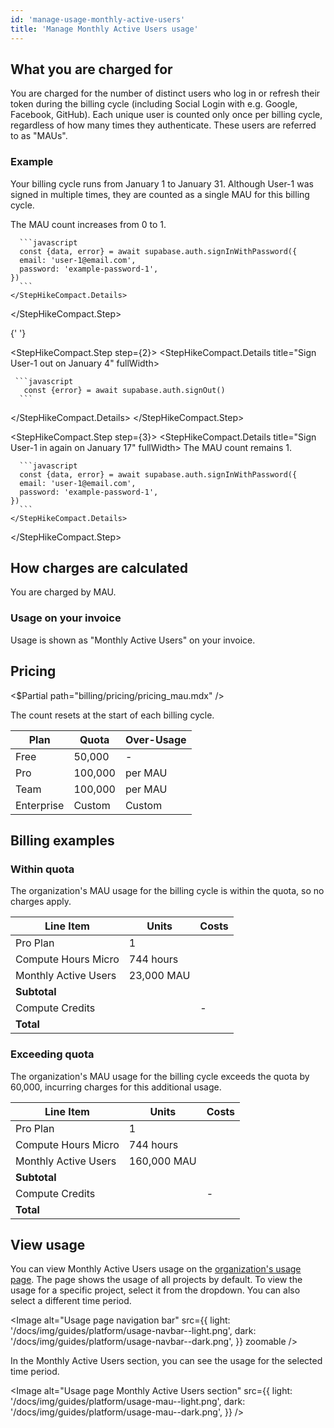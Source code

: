 ```yaml
---
id: 'manage-usage-monthly-active-users'
title: 'Manage Monthly Active Users usage'
---
```


## What you are charged for

You are charged for the number of distinct users who log in or refresh their token during the billing cycle (including Social Login with e.g. Google, Facebook, GitHub). Each unique user is counted only once per billing cycle, regardless of how many times they authenticate. These users are referred to as "MAUs".

### Example

Your billing cycle runs from January 1 to January 31. Although User-1 was signed in multiple times, they are counted as a single MAU for this billing cycle.

<StepHikeCompact>
  <StepHikeCompact.Step step={1}>
    <StepHikeCompact.Details title="Sign User-1 in on January 3" fullWidth>
      The MAU count increases from 0 to 1.

      ```javascript
      const {data, error} = await supabase.auth.signInWithPassword({
      email: 'user-1@email.com',
      password: 'example-password-1',
    })
      ```
    </StepHikeCompact.Details>

  </StepHikeCompact.Step>

{' '}

<StepHikeCompact.Step step={2}>
  <StepHikeCompact.Details title="Sign User-1 out on January 4" fullWidth>
      
     ```javascript
       const {error} = await supabase.auth.signOut()
      ```
  </StepHikeCompact.Details>
</StepHikeCompact.Step>

  <StepHikeCompact.Step step={3}>
    <StepHikeCompact.Details title="Sign User-1 in again on January 17" fullWidth>
      The MAU count remains 1.

      ```javascript
      const {data, error} = await supabase.auth.signInWithPassword({
      email: 'user-1@email.com',
      password: 'example-password-1',
    })
      ```
    </StepHikeCompact.Details>

  </StepHikeCompact.Step>
</StepHikeCompact>

## How charges are calculated

You are charged by MAU.

### Usage on your invoice

Usage is shown as "Monthly Active Users" on your invoice.

## Pricing

<$Partial path="billing/pricing/pricing_mau.mdx" />

<Admonition type="note">

The count resets at the start of each billing cycle.

</Admonition>

| Plan       | Quota   | Over-Usage                        |
| ---------- | ------- | --------------------------------- |
| Free       | 50,000  | -                                 |
| Pro        | 100,000 | <Price price="0.00325" /> per MAU |
| Team       | 100,000 | <Price price="0.00325" /> per MAU |
| Enterprise | Custom  | Custom                            |

## Billing examples

### Within quota

The organization's MAU usage for the billing cycle is within the quota, so no charges apply.

| Line Item            | Units      | Costs                    |
| -------------------- | ---------- | ------------------------ |
| Pro Plan             | 1          | <Price price="25" />     |
| Compute Hours Micro  | 744 hours  | <Price price="10" />     |
| Monthly Active Users | 23,000 MAU | <Price price="0" />      |
| **Subtotal**         |            | **<Price price="35" />** |
| Compute Credits      |            | -<Price price="10" />    |
| **Total**            |            | **<Price price="25" />** |

### Exceeding quota

The organization's MAU usage for the billing cycle exceeds the quota by 60,000, incurring charges for this additional usage.

| Line Item            | Units       | Costs                     |
| -------------------- | ----------- | ------------------------- |
| Pro Plan             | 1           | <Price price="25" />      |
| Compute Hours Micro  | 744 hours   | <Price price="10" />      |
| Monthly Active Users | 160,000 MAU | <Price price="195" />     |
| **Subtotal**         |             | **<Price price="230" />** |
| Compute Credits      |             | -<Price price="10" />     |
| **Total**            |             | **<Price price="220" />** |

## View usage

You can view Monthly Active Users usage on the [organization's usage page](https://supabase.com/dashboard/org/_/usage). The page shows the usage of all projects by default. To view the usage for a specific project, select it from the dropdown. You can also select a different time period.

<Image
  alt="Usage page navigation bar"
  src={{
    light: '/docs/img/guides/platform/usage-navbar--light.png',
    dark: '/docs/img/guides/platform/usage-navbar--dark.png',
  }}
  zoomable
/>

In the Monthly Active Users section, you can see the usage for the selected time period.

<Image
  alt="Usage page Monthly Active Users section"
  src={{
    light: '/docs/img/guides/platform/usage-mau--light.png',
    dark: '/docs/img/guides/platform/usage-mau--dark.png',
  }}
/>
